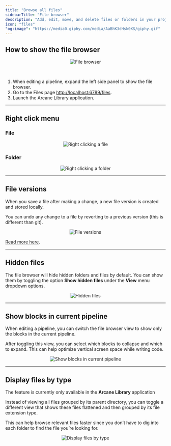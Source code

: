 ```yaml
---
title: "Browse all files"
sidebarTitle: "File browser"
description: "Add, edit, move, and delete files or folders in your project."
icon: "files"
"og:image": "https://media0.giphy.com/media/AaBhK3dHsk0XS/giphy.gif"
---
```


## How to show the file browser

<Frame>
    <p align="center">
    <img
        alt="File browser"
        src="https://github.com/mage-ai/assets/blob/main/dev-ux/file-browser/overview.gif?raw=true"
    />
    </p>
</Frame>

<br />

1. When editing a pipeline, expand the left side panel to show the file browser.
2. Go to the Files page [http://localhost:6789/files](http://localhost:6789/files).
3. Launch the Arcane Library application.

---

## Right click menu

### File

<Frame>
    <p align="center">
    <img
        alt="Right clicking a file"
        src="https://github.com/mage-ai/assets/blob/main/dev-ux/file-browser/right-click--file.png?raw=true"
    />
    </p>
</Frame>

### Folder

<Frame>
    <p align="center">
    <img
        alt="Right clicking a folder"
        src="https://github.com/mage-ai/assets/blob/main/dev-ux/file-browser/right-click-folder.png?raw=true"
    />
    </p>
</Frame>

---

## File versions

When you save a file after making a change, a new file version is created and stored locally.

You can undo any change to a file by reverting to a previous version (this is different than git).

<Frame>
    <p align="center">
    <img
        alt="File versions"
        src="https://github.com/mage-ai/assets/blob/main/dev-ux/file-browser/file-versions.gif?raw=true"
    />
    </p>
</Frame>

[Read more here](/getting-started/file-versions).

---

## Hidden files

The file browser will hide hidden folders and files by default. You can show them by toggling
the option <b>Show hidden files</b> under the <b>View</b> menu dropdown options.

<Frame>
    <p align="center">
    <img
        alt="Hidden files"
        src="https://github.com/mage-ai/assets/blob/main/dev-ux/file-browser/hidden-files.gif?raw=true"
    />
    </p>
</Frame>

---

## Show blocks in current pipeline

When editing a pipeline, you can switch the file browser view to show only the blocks in the
current pipeline.

After toggling this view, you can select which blocks to collapse and which to expand. 
This can help optimize vertical screen space while writing code.

<Frame>
    <p align="center">
    <img
        alt="Show blocks in current pipeline"
        src="https://github.com/mage-ai/assets/blob/main/dev-ux/file-browser/blocks-in-pipeline.gif?raw=true"
    />
    </p>
</Frame>

---

## Display files by type

<Note>
    The feature is currently only available in the <b>Arcane Library</b> application
</Note>

Instead of viewing all files grouped by its parent directory, 
you can toggle a different view that shows these files flattened and then grouped
by its file extension type.

This can help browse relevant files faster since you don’t have to dig into each folder
to find the file you’re looking for.

<Frame>
    <p align="center">
    <img
        alt="Display files by type"
        src="https://github.com/mage-ai/assets/blob/main/dev-ux/file-browser/files-flat.gif?raw=true"
    />
    </p>
</Frame>
